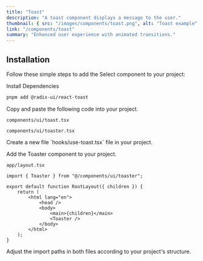 ```yaml
---
title: "Toast"
description: "A toast component displays a message to the user."
thumbnail: { src: "/images/components/toast.png", alt: "Toast example" }
link: "/components/toast"
summary: "Enhanced user experience with animated transitions."
---
```


<ComponentPreview name="toast-demo" />

## Installation

Follow these simple steps to add the Select component to your project:

<Steps>

<Step>Install Dependencies</Step>

```bash
pnpm add @radix-ui/react-toast
```

<Step>Copy and paste the following code into your project.</Step>

`components/ui/toast.tsx`

<CollapsibleSource name="toast" />

`components/ui/toaster.tsx`

<CollapsibleSource name="toaster" />

<Step>
Create a new file `hooks/use-toast.tsx` file in your project.
</Step>

<CollapsibleSource name="use-toast" />

<Step>Add the Toaster component to your project.</Step>

`app/layout.tsx`

```tsx
import { Toaster } from "@/components/ui/toaster";

export default function RootLayout({ children }) {
    return (
        <html lang="en">
            <head />
            <body>
                <main>{children}</main>
                <Toaster />
            </body>
        </html>
    );
}
```

<Step>
    Adjust the import paths in both files according to your project's structure.
</Step>

</Steps>
